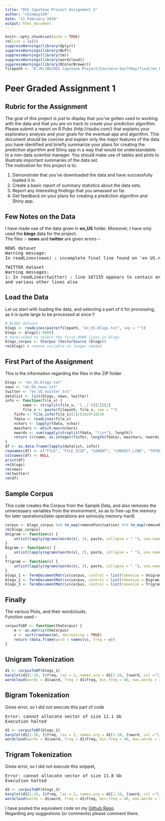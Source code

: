 ---
title: "DSS Capstone Project Assignment 1"
author: "chinmoy149"
date: "11 February 2018"
output: html_document
---

```{r setup, include = FALSE}
knitr::opts_chunk$set(echo = TRUE)
rm(list = ls())
suppressWarnings(library(dplyr))
suppressWarnings(library(NLP))
suppressWarnings(library(tm))
suppressWarnings(library(wordcloud))
suppressWarnings(library(RColorBrewer))
filepath <- "D:/R/JHU/DSS Capstone Project/Coursera-SwiftKey/final/en_US/"
```

# Peer Graded Assignment 1
## Rubric for the Assignment
The goal of this project is just to display that you've gotten used to working with the data and that you are on track to create your prediction algorithm.<br/>Please submit a report on R Pubs (http://rpubs.com/) that explains your exploratory analysis and your goals for the eventual app and algorithm. This document should be concise and explain only the major features of the data you have identified and briefly summarize your plans for creating the prediction algorithm and Shiny app in a way that would be understandable to a non-data scientist manager. You should make use of tables and plots to illustrate important summaries of the data set.<br/>The motivation for this project is to:<ol><li>Demonstrate that you've downloaded the data and have successfully loaded it in.</li><li>Create a basic report of summary statistics about the data sets.</li><li>Report any interesting findings that you amassed so far.</li><li>Get feedback on your plans for creating a prediction algorithm and Shiny app.</li></ol>

## Few Notes on the Data
I have made use of the data given in <strong>en_US</strong> folder. Moreover, I have only used the <strong>blogs</strong> data for the project.<br>The files :- <strong>news</strong> and  <strong>twitter</strong> are given errors -- 
<pre>NEWS dataset
Warning message:
In readLines(news) : incomplete final line found on 'en_US.news.txt'</pre>
<pre>TWITTER dataset
Warning messages:
1: In readLines(twitter) : line 167155 appears to contain an embedded nul
and various other lines also</pre>

## Load the Data
Let us start with loading the data, and selecting a part of it for processing, as it is quite large to be processed at once !!
```{r loading_data, echo = TRUE}
# BLOGS dataset
blogs <- readLines(paste(filepath, "en_US.blogs.txt", sep = ""))
blogs <- blogs[1:9000]
# hard-coded to select the first 9000 lines in blogs
blogs_corpus <- VCorpus (VectorSource (blogs))
rm(blogs) # remove variable no longer needed
```

## First Part of the Assignment
This is the information regarding the files in the ZIP folder
```{r info, echo = FALSE, eval = TRUE, warning = FALSE}
blogs <- "en_US.blogs.txt"
news <- "en_US.news.txt"
twitter <- "en_US.twitter.txt"
datalist <- list(blogs, news, twitter)
info <- function(file_x) {
        name <- strsplit(file_x, '[.,]')[[1]][2]
        file_x <- paste(filepath, file_x, sep = "")
	finfo <- file.info(file_x)[1]/(1024*1024)
	fdata <- readLines(file_x)
	nchars <- lapply(fdata, nchar)
	maxchars <- which.max(nchars)
	nwords <- sum(sapply(strsplit(fdata, "\\s+"), length))
	return (c(name, as.integer(finfo), length(fdata), maxchars, nwords))
}
df <- as.data.frame(lapply(datalist, info))
rownames(df) <- c("FILE", "FILE_SIZE", "LENGHT", "LONGEST_LINE", "TOTAL_WORDS")
colnames(df) <- NULL
print(df)
rm(blogs)
rm(news)
rm(twitter)
rm(df)
```

## Sample Corpus
This code creates the Corpus from the Sample Data, and also removes the unnecesaary variables from the environment, so as to free-up the memory for later operations(later operations are seriously memory-hard)
```{r corpusCreation, echo = FALSE}
corpus <- blogs_corpus %>% tm_map(removePunctuation) %>% tm_map(removeNumbers) %>% tm_map(stripWhitespace) %>% tm_map(content_transformer(tolower)) %>% tm_map(removeWords, stopwords("english")) %>% tm_map(PlainTextDocument)
rm(blogs_corpus)
Unigram <- function(x) {
	unlist(lapply(ngrams(words(x), 1), paste, collapse = " "), use.names = F)
}
Bigram <- function(x) {
	unlist(lapply(ngrams(words(x), 2), paste, collapse = " "), use.names = F)
}
Trigram <- function(x) {
	unlist(lapply(ngrams(words(x), 3), paste, collapse = " "), use.names = F)
}
blogs_1 <- TermDocumentMatrix(corpus, control = list(tokenize = Unigram))
blogs_2 <- TermDocumentMatrix(corpus, control = list(tokenize = Bigram))
blogs_3 <- TermDocumentMatrix(corpus, control = list(tokenize = Trigram))
```

## Finally
The various Plots, and their wordclouds.<br>Function used -
```{r functions, echo = TRUE}
corpusToDF <- function(theCorpus) {
	m <- as.matrix(theCorpus)
	v <- sort(rowSums(m), decreasing = TRUE)
	return (data.frame(word = names(v), freq = v))
}
```

## Unigram Tokenization
```{r uni, echo = TRUE, warning=FALSE}
d1 <- corpusToDF(blogs_1)
barplot(d1[1:10, ]$freq, las = 2, names.arg = d1[1:10, ]$word, col ="lightblue", main = "Most frequent words", ylab = "Word frequencies")
wordcloud(words = d1$word, freq = d1$freq, min.freq = 40, max.words = 200, random.order = TRUE, rot.per = 0.35,  colors = brewer.pal(8, "Dark2"))
```

## Bigram Tokenization
Gives error, so I did not execute this part of code<pre>Error: cannot allocate vector of size 11.1 Gb
Execution halted</pre>
```{r bi, echo = TRUE, eval = FALSE}
d2 <- corpusToDF(blogs_2)
barplot(d1[1:10, ]$freq, las = 2, names.arg = d1[1:10, ]$word, col ="lightblue", main = "Most frequent words", ylab = "Word frequencies")
wordcloud(words = d1$word, freq = d1$freq, min.freq = 40, max.words = 200, random.order = TRUE, rot.per = 0.35,  colors = brewer.pal(8, "Dark2"))
```

## Trigram Tokenization
Gives error, so I did not execute this snippet,<pre>Error: cannot allocate vector of size 11.8 Gb
Execution halted</pre>
```{r tri, echo = TRUE, eval = FALSE}
d3 <- corpusToDF(blogs_3)
barplot(d1[1:10, ]$freq, las = 2, names.arg = d1[1:10, ]$word, col ="lightblue", main = "Most frequent words", ylab = "Word frequencies")
wordcloud(words = d1$word, freq = d1$freq, min.freq = 40, max.words = 200, random.order = TRUE, rot.per = 0.35,  colors = brewer.pal(8, "Dark2"))
```

I have posted the equivalent code on my <a href="https://github.com/jackdaw14-9/DSS-Assignment1.git">Github Repo</a>.<br/>Regarding any suggestions (or comments) please comment there.
